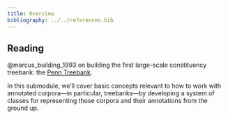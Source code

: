 ```yaml
---
title: Overview
bibliography: ../../references.bib
---
```


::: {.callout-tip}
## Reading

@marcus_building_1993 on building the first large-scale constituency treebank: the [Penn Treebank](https://catalog.ldc.upenn.edu/LDC99T42).
:::

In this submodule, we'll cover basic concepts relevant to how to work with annotated corpora—in particular, treebanks—by developing a system of classes for representing those corpora and their annotations from the ground up.